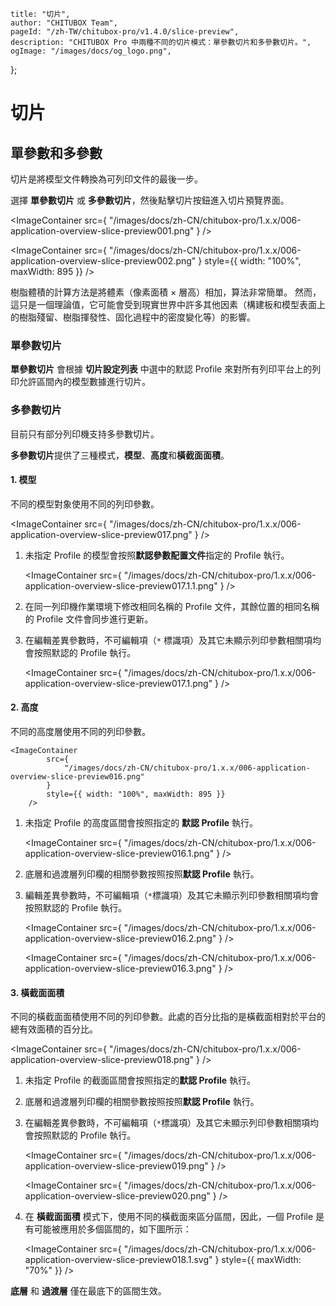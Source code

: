 	title: "切片",
	author: "CHITUBOX Team",
	pageId: "/zh-TW/chitubox-pro/v1.4.0/slice-preview",
	description: "CHITUBOX Pro 中兩種不同的切片模式：單參數切片和多參數切片。",
	ogImage: "/images/docs/og_logo.png",
};

# 切片

## 單參數和多參數

切片是將模型文件轉換為可列印文件的最後一步。

選擇 **單參數切片** 或 **多參數切片**，然後點擊切片按鈕進入切片預覽界面。

<ImageContainer
	src={
		"/images/docs/zh-CN/chitubox-pro/1.x.x/006-application-overview-slice-preview001.png"
	}
/>

<ImageContainer
	src={
		"/images/docs/zh-CN/chitubox-pro/1.x.x/006-application-overview-slice-preview002.png"
	}
	style={{ width: "100%", maxWidth: 895 }}
/>

<Admonition type="note" title="注意">
	樹脂體積的計算方法是將體素（像素面積 × 層高）相加，算法非常簡單。
	然而，這只是一個理論值，它可能會受到現實世界中許多其他因素（構建板和模型表面上的樹脂殘留、樹脂揮發性、固化過程中的密度變化等）的影響。
</Admonition>

### 單參數切片

**單參數切片** 會根據 **切片設定列表** 中選中的默認 Profile 來對所有列印平台上的列印允許區間內的模型數據進行切片。

### 多參數切片

<Admonition type="note" title="注意">
	目前只有部分列印機支持多參數切片。
</Admonition>

**多參數切片**提供了三種模式，**模型**、**高度**和**橫截面面積**。

#### 1. 模型

不同的模型對象使用不同的列印參數。

<ImageContainer
	src={
		"/images/docs/zh-CN/chitubox-pro/1.x.x/006-application-overview-slice-preview017.png"
	}
/>

1. 未指定 Profile 的模型會按照**默認參數配置文件**指定的 Profile 執行。

    <ImageContainer
    	src={
    		"/images/docs/zh-CN/chitubox-pro/1.x.x/006-application-overview-slice-preview017.1.1.png"
    	}
    />

1. 在同一列印機作業環境下修改相同名稱的 Profile 文件，其餘位置的相同名稱的 Profile 文件會同步進行更新。

1. 在編輯差異參數時，不可編輯項（`*` 標識項）及其它未顯示列印參數相關項均會按照默認的 Profile 執行。

    <ImageContainer
    	src={
    		"/images/docs/zh-CN/chitubox-pro/1.x.x/006-application-overview-slice-preview017.1.png"
    	}
    />

#### 2. 高度

不同的高度層使用不同的列印參數。

    <ImageContainer
    		src={
    			"/images/docs/zh-CN/chitubox-pro/1.x.x/006-application-overview-slice-preview016.png"
    		}
    		style={{ width: "100%", maxWidth: 895 }}
    	/>

1. 未指定 Profile 的高度區間會按照指定的 **默認 Profile** 執行。

    <ImageContainer
    	src={
    		"/images/docs/zh-CN/chitubox-pro/1.x.x/006-application-overview-slice-preview016.1.png"
    	}
    />

1. 底層和過渡層列印欄的相關參數按照按照**默認 Profile** 執行。

1. 編輯差異參數時，不可編輯項（`*`標識項）及其它未顯示列印參數相關項均會按照默認的 Profile 執行。

    <ImageContainer
    	src={
    		"/images/docs/zh-CN/chitubox-pro/1.x.x/006-application-overview-slice-preview016.2.png"
    	}
    />

    <ImageContainer
    	src={
    		"/images/docs/zh-CN/chitubox-pro/1.x.x/006-application-overview-slice-preview016.3.png"
    	}
    />

#### 3. 橫截面面積

不同的橫截面面積使用不同的列印參數。此處的百分比指的是橫截面相對於平台的總有效面積的百分比。

<ImageContainer
	src={
		"/images/docs/zh-CN/chitubox-pro/1.x.x/006-application-overview-slice-preview018.png"
	}
/>

1. 未指定 Profile 的截面區間會按照指定的**默認 Profile** 執行。

1. 底層和過渡層列印欄的相關參數按照按照**默認 Profile** 執行。

1. 在編輯差異參數時，不可編輯項（`*`標識項）及其它未顯示列印參數相關項均會按照默認的 Profile 執行。

    <ImageContainer
    	src={
    		"/images/docs/zh-CN/chitubox-pro/1.x.x/006-application-overview-slice-preview019.png"
    	}
    />

    <ImageContainer
    	src={
    		"/images/docs/zh-CN/chitubox-pro/1.x.x/006-application-overview-slice-preview020.png"
    	}
    />

1. 在 **橫截面面積** 模式下，使用不同的橫截面來區分區間，因此，一個 Profile 是有可能被應用於多個區間的，如下圖所示：

    <ImageContainer
    	src={
    		"/images/docs/zh-CN/chitubox-pro/1.x.x/006-application-overview-slice-preview018.1.svg"
    	}
    	style={{ maxWidth: "70%" }}
    />

<b>底層</b> 和 <b>過渡層</b> 僅在最底下的區間生效。
